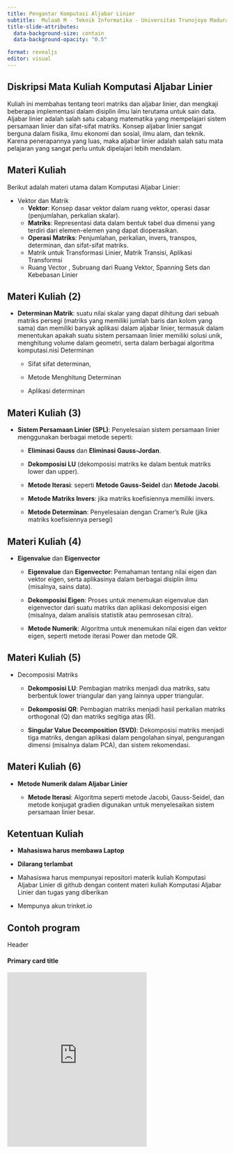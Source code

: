 ```yaml
---
title: Pengantar Komputasi Aljabar Linier
subtitle:  Mulaab M - Teknik Informatika - Universitas Trunojoyo Madura
title-slide-attributes:
  data-background-size: contain
  data-background-opacity: "0.5"

format: revealjs
editor: visual
---
```


## Diskripsi Mata Kuliah Komputasi Aljabar Linier

Kuliah ini membahas tentang teori matriks dan aljabar linier, dan mengkaji beberapa implementasi dalam disiplin ilmu lain terutama untuk sain data. Aljabar linier adalah salah satu cabang matematika yang mempelajari sistem persamaan linier dan sifat-sifat matriks. Konsep aljabar linier sangat berguna dalam fisika, ilmu ekonomi dan sosial, ilmu alam, dan teknik. Karena penerapannya yang luas, maka aljabar linier adalah salah satu mata pelajaran yang sangat perlu untuk dipelajari lebih mendalam.

## Materi Kuliah

Berikut adalah materi utama dalam Komputasi Aljabar Linier:

-   Vektor dan Matrik
    -   **Vektor**: Konsep dasar vektor dalam ruang vektor, operasi dasar (penjumlahan, perkalian skalar).
    -   **Matriks**: Representasi data dalam bentuk tabel dua dimensi yang terdiri dari elemen-elemen yang dapat dioperasikan.
    -   **Operasi Matriks**: Penjumlahan, perkalian, invers, transpos, determinan, dan sifat-sifat matriks.
    -   Matrik untuk Transformasi Linier, Matrik Transisi, Aplikasi Transformsi
    -   Ruang Vector , Subruang dari Ruang Vektor, Spanning Sets dan Kebebasan Linier

## Materi Kuliah (2)

-   **Determinan Matrik**: suatu nilai skalar yang dapat dihitung dari sebuah matriks persegi (matriks yang memiliki jumlah baris dan kolom yang sama) dan memiliki banyak aplikasi dalam aljabar linier, termasuk dalam menentukan apakah suatu sistem persamaan linier memiliki solusi unik, menghitung volume dalam geometri, serta dalam berbagai algoritma komputasi.nisi Determinan

    -   Sifat sifat determinan,

    -   Metode Menghitung Determinan

    -   Aplikasi determinan

## Materi Kuliah (3)

-   **Sistem Persamaan Linier (SPL)**: Penyelesaian sistem persamaan linier menggunakan berbagai metode seperti:

    -   **Eliminasi Gauss** dan **Eliminasi Gauss-Jordan**.

    -   **Dekomposisi LU** (dekomposisi matriks ke dalam bentuk matriks lower dan upper).

    -   **Metode Iterasi**: seperti **Metode Gauss-Seidel** dan **Metode Jacobi**.

    -   **Metode Matriks Invers**: jika matriks koefisiennya memiliki invers.

    -   **Metode Determinan**: Penyelesaian dengan Cramer’s Rule (jika matriks koefisiennya persegi)

## Materi Kuliah (4)

-   **Eigenvalue** dan **Eigenvector**

    -   **Eigenvalue** dan **Eigenvector**: Pemahaman tentang nilai eigen dan vektor eigen, serta aplikasinya dalam berbagai disiplin ilmu (misalnya, sains data).

    -   **Dekomposisi Eigen**: Proses untuk menemukan eigenvalue dan eigenvector dari suatu matriks dan aplikasi dekomposisi eigen (misalnya, dalam analisis statistik atau pemrosesan citra).

    -   **Metode Numerik**: Algoritma untuk menemukan nilai eigen dan vektor eigen, seperti metode iterasi Power dan metode QR.

## Materi Kuliah (5)

-   Decomposisi Matriks

    -   **Dekomposisi LU**: Pembagian matriks menjadi dua matriks, satu berbentuk lower triangular dan yang lainnya upper triangular.

    -   **Dekomposisi QR**: Pembagian matriks menjadi hasil perkalian matriks orthogonal (Q) dan matriks segitiga atas (R).

    -   **Singular Value Decomposition (SVD)**: Dekomposisi matriks menjadi tiga matriks, dengan aplikasi dalam pengolahan sinyal, pengurangan dimensi (misalnya dalam PCA), dan sistem rekomendasi.

## Materi Kuliah (6)

-   **Metode Numerik dalam Aljabar Linier**

    -   **Metode Iterasi**: Algoritma seperti metode Jacobi, Gauss-Seidel, dan metode konjugat gradien digunakan untuk menyelesaikan sistem persamaan linier besar.

## Ketentuan Kuliah

-   **Mahasiswa harus membawa Laptop**

-   **Dilarang terlambat**

-   Mahasiswa harus mempunyai repositori materik kuliah Komputasi Aljabar Linier di github dengan content materi kuliah Komputasi Aljabar Linier dan tugas yang diberikan

-   Mempunya akun trinket.io


## Contoh program

```{=html}
<div class="card border-primary mb-3" style="max-width: 20rem;">
  <div class="card-header">Header</div>
  <div class="card-body">
    <h4 class="card-title">Primary card title</h4>
    <iframe src="https://trinket.io/embed/python3/c77114ff8c" width="100%" height="400" frameborder="0" marginwidth="0" marginheight="0" allowfullscreen></iframe>
  </div>
</div>
```

